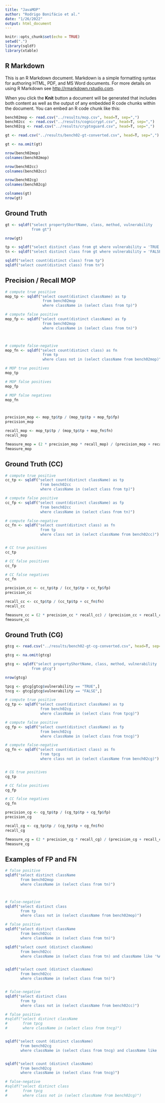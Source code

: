 ```yaml
---
title: "JavaMOP"
author: "Rodrigo Bonifácio et al."
date: "1/26/2022"
output: html_document
---
```


```r
knitr::opts_chunk$set(echo = TRUE)
setwd(".")
library(sqldf)
library(xtable)
```

## R Markdown

This is an R Markdown document. Markdown is a simple formatting syntax for authoring HTML, PDF, and MS Word documents. For more details on using R Markdown see <http://rmarkdown.rstudio.com>.

When you click the **Knit** button a document will be generated that includes both content as well as the output of any embedded R code chunks within the document. You can embed an R code chunk like this:

```r
bench02mop <- read.csv("../results/mop.csv", head=T, sep=",")
bench02cc  <- read.csv("../results/cognicrypt.csv", head=T, sep=",")
bench02cg <- read.csv("../results/cryptoguard.csv", head=T, sep=",")

gt <- read.csv("../results/bench02-gt-converted.csv", head=T, sep=",")

gt <- na.omit(gt)

nrow(bench02mop)
colnames(bench02mop)

nrow(bench02cc)
colnames(bench02cc)

nrow(bench02cg)
colnames(bench02cg)

colnames(gt)
nrow(gt)
```



## Ground Truth

```r
gt <- sqldf("select propertyShortName, class, method, vulnerability 
            from gt")

nrow(gt)

tp <- sqldf("select distinct class from gt where vulnerability = 'TRUE'")
tn <- sqldf("select distinct class from gt where vulnerability = 'FALSE'")

sqldf("select count(distinct class) from tp")
sqldf("select count(distinct class) from tn")
```

## Precision / Recall MOP

```r
# compute true positive 
mop_tp <- sqldf("select count(distinct className) as tp
                 from bench02mop 
                 where className in (select class from tp)")

# compute false positive 
mop_fp <- sqldf("select count(distinct className) as fp
                 from bench02mop 
                 where className in (select class from tn)")



# compute false-negative  
mop_fn <- sqldf("select count(distinct class) as fn
                 from tp 
                 where class not in (select className from bench02mop)")

# MOP true positives
mop_tp

# MOP false positives
mop_fp

# MOP false negatives
mop_fn



precision_mop <- mop_tp$tp / (mop_tp$tp + mop_fp$fp)
precision_mop

recall_mop <- mop_tp$tp / (mop_tp$tp + mop_fn$fn)
recall_mop

fmeasure_mop = (2 * precision_mop * recall_mop) / (precision_mop + recall_mop)
fmeasure_mop
```


## Ground Truth (CC)

```r
# compute true positive 
cc_tp <- sqldf("select count(distinct className) as tp
                from bench02cc
                where className in (select class from tp)")

# compute false positive 
cc_fp <- sqldf("select count(distinct className) as fp
                from bench02cc
                where className in (select class from tn)")

# compute false-negative  
cc_fn <- sqldf("select count(distinct class) as fn
                from tp 
                where class not in (select className from bench02cc)")


# CC true positives
cc_tp

# CC false positives
cc_fp

# CC false negatives
cc_fn

precision_cc <- cc_tp$tp / (cc_tp$tp + cc_fp$fp)
precision_cc

recall_cc <- cc_tp$tp / (cc_tp$tp + cc_fn$fn)
recall_cc

fmeasure_cc = (2 * precision_cc * recall_cc) / (precision_cc + recall_cc)
fmeasure_cc
```

## Ground Truth (CG)

```r

gtcg <- read.csv("../results/bench02-gt-cg-converted.csv", head=T, sep=",")

gtcg <- na.omit(gtcg)

gtcg <- sqldf("select propertyShortName, class, method, vulnerability 
            from gtcg")

nrow(gtcg)

tpcg <- gtcg[gtcg$vulnerability == "TRUE",]
tncg <- gtcg[gtcg$vulnerability == "FALSE",]

# compute true positive 
cg_tp <- sqldf("select count(distinct className) as tp
                from bench02cg
                where className in (select class from tpcg)")

# compute false positive 
cg_fp <- sqldf("select count(distinct className) as fp
                from bench02cg
                where className in (select class from tncg)")

# compute false-negative  
cg_fn <- sqldf("select count(distinct class) as fn
                from tpcg 
                where class not in (select className from bench02cg)")


# CG true positives
cg_tp

# CC false positives
cg_fp

# CC false negatives
cg_fn

precision_cg <- cg_tp$tp / (cg_tp$tp + cg_fp$fp)
precision_cg

recall_cg <- cg_tp$tp / (cg_tp$tp + cg_fn$fn)
recall_cg

fmeasure_cg = (2 * precision_cg * recall_cg) / (precision_cg + recall_cg)
fmeasure_cg
```

## Examples of FP and FN 

```r
# false positive 
sqldf("select distinct className
       from bench02mop 
       where className in (select class from tn)")



# false-negative  
sqldf("select distinct class
       from tp 
       where class not in (select className from bench02mop)")
```


```r
# false positive 
sqldf("select distinct className
       from bench02cc
       where className in (select class from tn)")

sqldf("select count (distinct className)
       from bench02cc
       where className in (select class from tn) and className like '%ABPS%'")


sqldf("select count (distinct className)
       from bench02cc
       where className in (select class from tn)")


# false-negative  
sqldf("select distinct class
       from tp
       where class not in (select className from bench02cc)")
```



```r
# false positive 
#sqldf("select distinct className
#       from tpcg
#       where className in (select class from tncg)")


sqldf("select count (distinct className)
       from bench02cg
       where className in (select class from tncg) and className like '%ABPS%'")


sqldf("select count (distinct className)
       from bench02cg
       where className in (select class from tncg)")

# false-negative  
#sqldf("select distinct class
#       from tpcg 
#       where class not in (select className from bench02cg)")
```